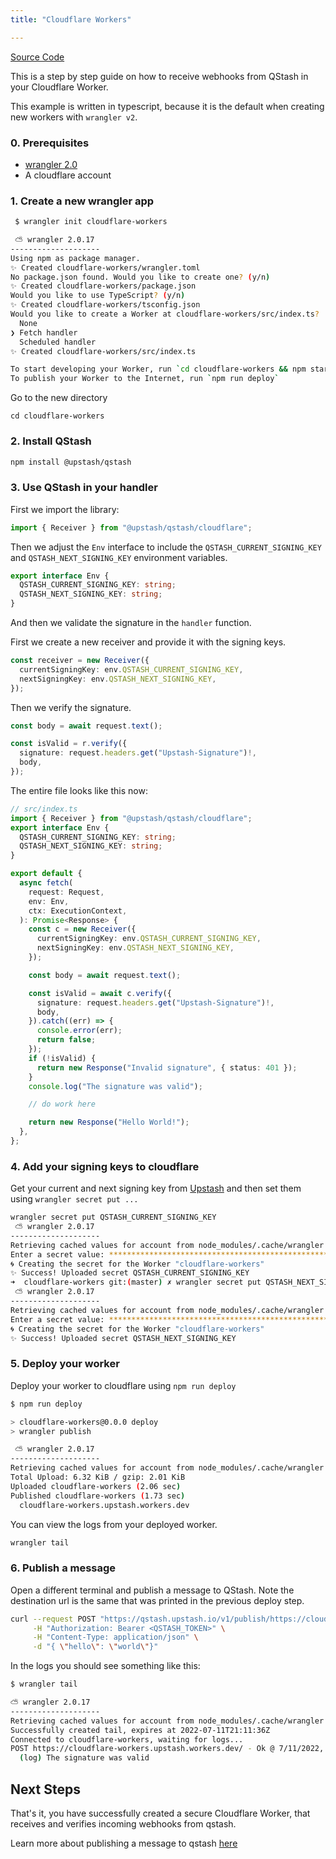 ```yaml
---
title: "Cloudflare Workers"

---
```


[Source Code](https://github.com/upstash/qstash-examples/tree/main/cloudflare-workers)

This is a step by step guide on how to receive webhooks from QStash in your
Cloudflare Worker.

This example is written in typescript, because it is the default when creating
new workers with `wrangler v2`.

### 0. Prerequisites

- [wrangler 2.0](https://github.com/cloudflare/wrangler2)
- A cloudflare account

### 1. Create a new wrangler app

```bash
 $ wrangler init cloudflare-workers 

 ⛅️ wrangler 2.0.17 
--------------------
Using npm as package manager.
✨ Created cloudflare-workers/wrangler.toml
No package.json found. Would you like to create one? (y/n)
✨ Created cloudflare-workers/package.json
Would you like to use TypeScript? (y/n)
✨ Created cloudflare-workers/tsconfig.json
Would you like to create a Worker at cloudflare-workers/src/index.ts?
  None
❯ Fetch handler
  Scheduled handler
✨ Created cloudflare-workers/src/index.ts

To start developing your Worker, run `cd cloudflare-workers && npm start`
To publish your Worker to the Internet, run `npm run deploy`
```

Go to the new directory

```
cd cloudflare-workers
```

### 2. Install QStash

```bash
npm install @upstash/qstash
```

### 3. Use QStash in your handler

First we import the library:

```ts
import { Receiver } from "@upstash/qstash/cloudflare";
```

Then we adjust the `Env` interface to include the `QSTASH_CURRENT_SIGNING_KEY`
and `QSTASH_NEXT_SIGNING_KEY` environment variables.

```ts
export interface Env {
  QSTASH_CURRENT_SIGNING_KEY: string;
  QSTASH_NEXT_SIGNING_KEY: string;
}
```

And then we validate the signature in the `handler` function.

First we create a new receiver and provide it with the signing keys.

```ts
const receiver = new Receiver({
  currentSigningKey: env.QSTASH_CURRENT_SIGNING_KEY,
  nextSigningKey: env.QSTASH_NEXT_SIGNING_KEY,
});
```

Then we verify the signature.

```ts
const body = await request.text();

const isValid = r.verify({
  signature: request.headers.get("Upstash-Signature")!,
  body,
});
```

The entire file looks like this now:

```ts
// src/index.ts
import { Receiver } from "@upstash/qstash/cloudflare";
export interface Env {
  QSTASH_CURRENT_SIGNING_KEY: string;
  QSTASH_NEXT_SIGNING_KEY: string;
}

export default {
  async fetch(
    request: Request,
    env: Env,
    ctx: ExecutionContext,
  ): Promise<Response> {
    const c = new Receiver({
      currentSigningKey: env.QSTASH_CURRENT_SIGNING_KEY,
      nextSigningKey: env.QSTASH_NEXT_SIGNING_KEY,
    });

    const body = await request.text();

    const isValid = await c.verify({
      signature: request.headers.get("Upstash-Signature")!,
      body,
    }).catch((err) => {
      console.error(err);
      return false;
    });
    if (!isValid) {
      return new Response("Invalid signature", { status: 401 });
    }
    console.log("The signature was valid");

    // do work here

    return new Response("Hello World!");
  },
};
```

### 4. Add your signing keys to cloudflare

Get your current and next signing key from
[Upstash](https://console.upstash.com/qstash) and then set them using
`wrangler secret put ...`

```bash
wrangler secret put QSTASH_CURRENT_SIGNING_KEY
 ⛅️ wrangler 2.0.17 
--------------------
Retrieving cached values for account from node_modules/.cache/wrangler
Enter a secret value: ****************************************************** 
🌀 Creating the secret for the Worker "cloudflare-workers" 
✨ Success! Uploaded secret QSTASH_CURRENT_SIGNING_KEY
➜  cloudflare-workers git:(master) ✗ wrangler secret put QSTASH_NEXT_SIGNING_KEY
 ⛅️ wrangler 2.0.17 
--------------------
Retrieving cached values for account from node_modules/.cache/wrangler
Enter a secret value: ****************************************************** 
🌀 Creating the secret for the Worker "cloudflare-workers" 
✨ Success! Uploaded secret QSTASH_NEXT_SIGNING_KEY
```

### 5. Deploy your worker

Deploy your worker to cloudflare using `npm run deploy`

```bash
$ npm run deploy                                 

> cloudflare-workers@0.0.0 deploy
> wrangler publish

 ⛅️ wrangler 2.0.17 
--------------------
Retrieving cached values for account from node_modules/.cache/wrangler
Total Upload: 6.32 KiB / gzip: 2.01 KiB
Uploaded cloudflare-workers (2.06 sec)
Published cloudflare-workers (1.73 sec)
  cloudflare-workers.upstash.workers.dev
```

You can view the logs from your deployed worker.

```bash
wrangler tail
```

### 6. Publish a message

Open a different terminal and publish a message to QStash. Note the destination
url is the same that was printed in the previous deploy step.

```bash
curl --request POST "https://qstash.upstash.io/v1/publish/https://cloudflare-workers.upstash.workers.dev" \
     -H "Authorization: Bearer <QSTASH_TOKEN>" \
     -H "Content-Type: application/json" \
     -d "{ \"hello\": \"world\"}"
```

In the logs you should see something like this:

```bash
$ wrangler tail

⛅️ wrangler 2.0.17 
--------------------
Retrieving cached values for account from node_modules/.cache/wrangler
Successfully created tail, expires at 2022-07-11T21:11:36Z
Connected to cloudflare-workers, waiting for logs...
POST https://cloudflare-workers.upstash.workers.dev/ - Ok @ 7/11/2022, 5:13:19 PM
  (log) The signature was valid
```

## Next Steps

That's it, you have successfully created a secure Cloudflare Worker, that
receives and verifies incoming webhooks from qstash.

Learn more about publishing a message to qstash [here](/qstash/howto/publishing)
